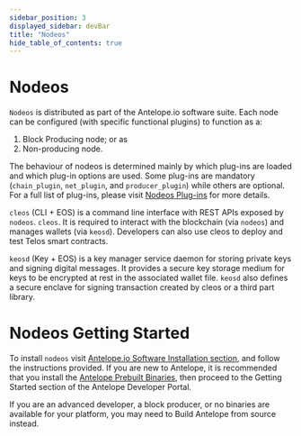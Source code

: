 ```yaml
---
sidebar_position: 3
displayed_sidebar: devBar
title: "Nodeos"
hide_table_of_contents: true
---
```


# Nodeos

`Nodeos` is distributed as part of the Antelope.io software suite. Each node can be configured (with specific functional plugins) to function as a:
1. Block Producing node; or as 
2. Non-producing node.

The behaviour of nodeos is determined mainly by which plug-ins are loaded and which plug-in options are used. Some plug-ins are mandatory (`chain_plugin`, `net_plugin`, and `producer_plugin`) while others are optional. For a full list of plug-ins, please visit [Nodeos Plug-ins](https://developers.eos.io/manuals/eos/latest/nodeos/plugins/index) for more details.

`cleos` (CLI + EOS) is a command line interface with REST APIs exposed by `nodeos`. `cleos`. It is required to interact with the blockchain (via `nodeos`) and manages wallets (via `keosd`). Developers can also use cleos to deploy and test Telos smart contracts.

`keosd` (Key + EOS)  is a key manager service daemon for storing private keys and signing digital messages. It provides a secure key storage medium for keys to be encrypted at rest in the associated wallet file. `keosd` also defines a secure enclave for signing transaction created by cleos or a third part library.

# Nodeos Getting Started

To install `nodeos` visit [Antelope.io Software Installation section](https://developers.eos.io/manuals/eos/latest/install/index), and follow the instructions provided. If you are new to Antelope, it is recommended that you install the [Antelope Prebuilt Binaries](https://github.com/AntelopeIO/leap), then proceed to the Getting Started section of the Antelope Developer Portal. 

If you are an advanced developer, a block producer, or no binaries are available for your platform, you may need to Build Antelope from source instead.

